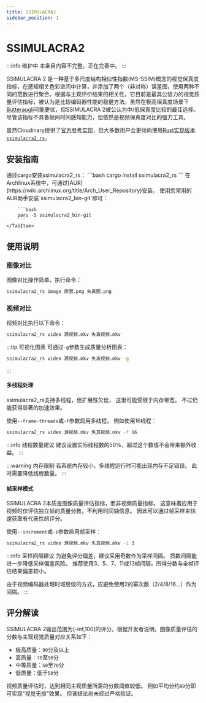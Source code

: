 ```yaml
---
title: SSIMULACRA2
sidebar_position: 1
---
```



# SSIMULACRA2

:::info 维护中
本条目内容不完整，正在完善中。
:::

SSIMULACRA 2 是一种基于多尺度结构相似性指数(MS-SSIM)概念的视觉保真度指标，在感知相关色彩空间中计算，并添加了两个（非对称）误差图，使用两种不同的范数进行聚合。根据与主观评价结果的相关性，它目前是最具公信力的视觉质量评估指标，被认为是比较编码器性能的稳健方法。虽然在极高保真度场景下[Butteraugli](../metrics/butteraugli.mdx)可能更优，但SSIMULACRA 2被公认为中/低保真度比较的最佳选择。尽管该指标不具备帧间时间感知能力，但依然是视频保真度对比的强力工具。

虽然Cloudinary提供了[官方参考实现](https://github.com/cloudinary/ssimulacra2)，但大多数用户会更倾向使用[Rust实现版本`ssimulacra2_rs`](https://github.com/rust-av/ssimulacra2)。

## 安装指南

<Tabs>
    <TabItem value="cargo" label="Cargo" default>
        通过cargo安装ssimulacra2_rs：
        ```bash
        cargo install ssimulacra2_rs
        ```
    </TabItem>
    <TabItem value="archlinux" label="Archlinux AUR">
        在Archlinux系统中，可通过[AUR](https://wiki.archlinux.org/title/Arch_User_Repository)安装。
        使用您常用的AUR助手安装`ssimulacra2_bin-git`即可：

        ```bash
        paru -S ssimulacra2_bin-git
        ```
    </TabItem>
</Tabs>

## 使用说明
### 图像对比
图像对比操作简单，执行命令：
```bash
ssimulacra2_rs image 原图.png 失真图.png
```

### 视频对比

视频对比执行以下命令：
```bash
ssimulacra2_rs video 源视频.mkv 失真视频.mkv
```

:::tip 可视化图表
可通过`-g`参数生成质量分析图表：
```bash
ssimulacra2_rs video 源视频.mkv 失真视频.mkv -g
```
:::
#### 多线程处理
ssimulacra2_rs支持多线程，但扩展性欠佳，
这很可能受限于内存带宽。
不过仍能获得显著的加速效果。

使用`--frame-threads`或`-f`参数启用多线程。
例如使用16线程：
```bash
ssimulacra2_rs video 源视频.mkv 失真视频.mkv -f 16
```
:::info 线程数量建议
建议设置实际线程数的50%，超过这个数值不会带来额外收益。
:::

:::warning 内存限制
若系统内存较小，多线程运行时可能出现内存不足错误。
此时需要降低线程数量。
:::
#### 帧采样模式
SSIMULACRA 2本质是图像质量评估指标，而非视频质量指标。
这意味着应用于视频时仅评估独立帧的质量分数，不利用时间轴信息。
因此可以通过帧采样来快速获取有代表性的评分。

使用`--increment`或`-i`参数启用帧采样：
```bash
ssimulacra2_rs video 源视频.mkv 失真视频.mkv -i 3
```

:::info 采样间隔建议
为避免评分偏差，建议采用奇数作为采样间隔。
质数间隔能进一步降低采样偏差风险。
推荐使用3、5、7、11或13帧间隔，所得分数与全帧评估结果偏差较小。

由于视频编码器处理时域层级的方式，应避免使用2的幂次数（2/4/8/16...）作为间隔。
:::

## 评分解读
SSIMULACRA 2输出范围为(-inf,100]的评分。根据开发者说明，图像质量评估的分数与主观视觉质量对应关系如下：

- 极高质量：`90`分及以上
- 高质量：`70`至`90`分
- 中等质量：`50`至`70`分
- 低质量：低于`50`分

视频质量评估时，达到相同主观质量所需的分数阈值较低。
例如平均分约`80`分即可实现"视觉无损"效果。
但该结论尚未经过严格验证。